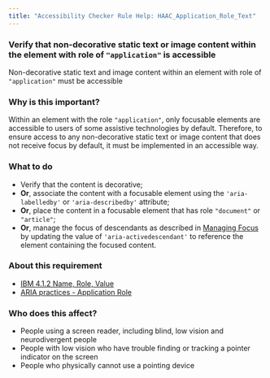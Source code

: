 ```yaml
---
title: "Accessibility Checker Rule Help: HAAC_Application_Role_Text"
---
```


<div className="toolHelp">
<Row>
<Column colLg={16} colMd={8} colSm={4} className="toolHead">

### Verify that non-decorative static text or image content within the element with role of `"application"` is accessible

<div id="locLevel"></div>

Non-decorative static text and image content within an element with role of `"application"` must be accessible

</Column>
</Row>
<Row>
<Column colLg={11} colMd={5} colSm={4} className="toolMain">

### Why is this important?

Within an element with the role `"application"`, only focusable elements are accessible to users of some assistive technologies by default. Therefore, to ensure access to any non-decorative static text or image content that does not receive focus by default, it must be implemented in an accessible way.

<div id="locSnippet"></div>

### What to do

* Verify that the content is decorative;
* **Or**, associate the content with a focusable element using the `'aria-labelledby'` or `'aria-describedby'` attribute;
* **Or**, place the content in a focusable element that has role `"document"` or `"article"`;
* **Or**, manage the focus of descendants as described in [Managing Focus](https://w3c.github.io/aria-practices/#managingfocus) by updating the value of `'aria-activedescendant'` to reference the element containing the focused content.

</Column>
<Column colLg={5} colMd={3} colSm={4} className="toolLeft">

### About this requirement

* [IBM 4.1.2 Name, Role, Value](https://www.ibm.com/able/requirements/requirements/#4_1_2)
* [ARIA practices - Application Role](https://w3c.github.io/aria-practices/#application)

### Who does this affect?

* People using a screen reader, including blind, low vision and neurodivergent people
* People with low vision who have trouble finding or tracking a pointer indicator on the screen
* People who physically cannot use a pointing device

</Column>
</Row>
</div>

